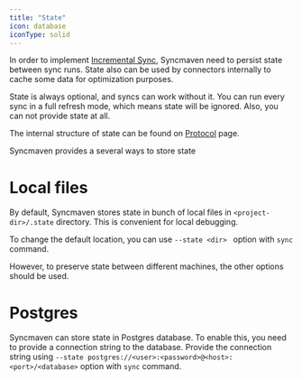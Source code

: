 ```yaml
---
title: "State"
icon: database
iconType: solid
---
```


In order to implement [Incremental Sync](/fundametal/incremental-sync), Syncmaven need
to persist state between sync runs. State also can be used by connectors internally to
cache some data for optimization purposes.

<Note>
  State is always optional, and syncs can work without it. You can run every sync in a full refresh mode,
  which means state will be ignored. Also, you can not provide state at all.

  The internal structure of state can be found on [Protocol](/fundamentals/protocol) page.
</Note>

Syncmaven provides a several ways to store state

# Local files

By default, Syncmaven stores state in bunch of local files in `<project-dir>/.state` directory. This is convenient
for local debugging.

To change the default location, you can use `--state <dir> ` option with `sync` command.

However, to preserve state between different machines, the other options should be used.

# Postgres

Syncmaven can store state in Postgres database. To enable this, you need to provide a connection string to the database.
Provide the connection string using `--state postgres://<user>:<password>@<host>:<port>/<database>` option with `sync` command.


